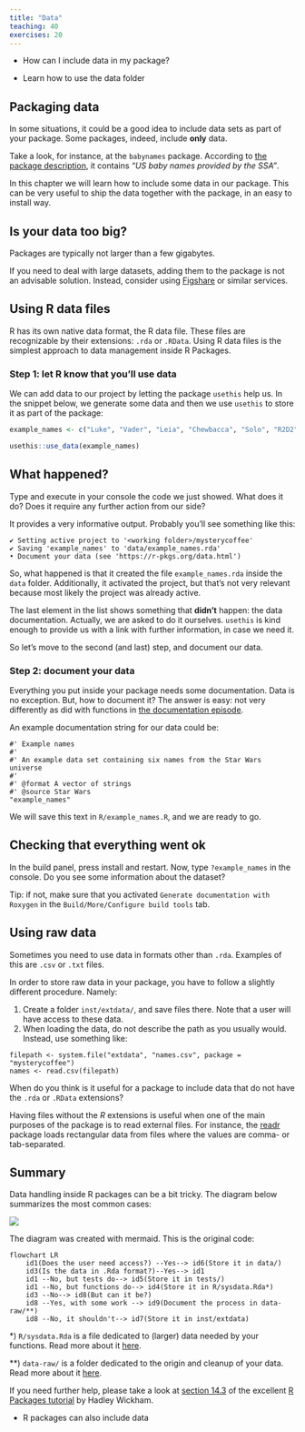 ```yaml
---
title: "Data"
teaching: 40
exercises: 20
---
```


::: questions
- How can I include data in my package?
:::

::: objectives
- Learn how to use the data folder
:::



## Packaging data

In some situations, it could be a good idea to include data sets as part of your package.
Some packages, indeed, include **only** data.

Take a look, for instance, at the `babynames` package.
According to [the package description](https://cran.r-project.org/web/packages/babynames/index.html), it contains _"US baby names provided by the SSA"_.

In this chapter we will learn how to include some data in our package.
This can be very useful to ship the data together with the package, in an easy to install way.

::: callout
## Is your data too big?
Packages are typically not larger than a few gigabytes.

If you need to deal with large datasets, adding them to the package is not an advisable solution.
Instead, consider using [Figshare](https://figshare.com/) or similar services.
:::

## Using R data files

R has its own native data format, the R data file.
These files are recognizable by their extensions: `.rda` or `.RData`.
Using R data files is the simplest approach to data management inside R Packages.

### Step 1: let R know that you'll use data

We can add data to our project by letting the package `usethis` help us.
In the snippet below, we generate some data and then we use `usethis` to store it as part of the package:

```r
example_names <- c("Luke", "Vader", "Leia", "Chewbacca", "Solo", "R2D2")

usethis::use_data(example_names)
```

::: challenge
## What happened?
Type and execute in your console the code we just showed.
What does it do?
Does it require any further action from our side?

::: solution
It provides a very informative output.
Probably you'll see something like this:
```output
✔ Setting active project to '<working folder>/mysterycoffee'
✔ Saving 'example_names' to 'data/example_names.rda'
• Document your data (see 'https://r-pkgs.org/data.html')
```

So, what happened is that it created the file `example_names.rda` inside the `data` folder.
Additionally, it activated the project, but that's not very relevant because most likely the project was already active.

The last element in the list shows something that **didn't** happen: the data documentation.
Actually, we are asked to do it ourselves.
`usethis` is kind enough to provide us with a link with further information, in case we need it.

So let's move to the second (and last) step, and document our data.
:::
:::

### Step 2: document your data

Everything you put inside your package needs some documentation.
Data is no exception.
But, how to document it?
The answer is easy: not very differently as did with functions in [the documentation episode](documentation.Rmd).

An example documentation string for our data could be:

```
#' Example names
#'
#' An example data set containing six names from the Star Wars universe
#'
#' @format A vector of strings
#' @source Star Wars
"example_names"
```

We will save this text in `R/example_names.R`, and we are ready to go.

## Checking that everything went ok

In the build panel, press install and restart.
Now, type `?example_names` in the console.
Do you see some information about the dataset?

Tip: if not, make sure that you activated `Generate documentation with Roxygen` in the `Build/More/Configure build tools` tab.

## Using raw data

Sometimes you need to use data in formats other than `.rda`.
Examples of this are `.csv` or `.txt` files.

In order to store raw data in your package, you have to follow a slightly different procedure.
Namely:

1. Create a folder `inst/extdata/`, and save files there. Note that a user will have access to these data.
2. When loading the data, do not describe the path as you usually would. Instead, use something like:

```verbatim
filepath <- system.file("extdata", "names.csv", package = "mysterycoffee")
names <- read.csv(filepath)
```

::: discussion
When do you think is it useful for a package to include data that do not have the `.rda` or `.RData` extensions?
:::

:::: solution
Having files without the _R_ extensions is useful when one of the main purposes of the package is to read external files. For instance, the  [readr](https://readr.tidyverse.org/) package loads rectangular data from files where the values are comma- or tab-separated.
::::

## Summary

Data handling inside R packages can be a bit tricky.
The diagram below summarizes the most common cases:

![](fig/mermaid-data-old.png)

::: instructor

The diagram was created with mermaid. This is the original code:

```mermaid
flowchart LR
    id1(Does the user need access?) --Yes--> id6(Store it in data/)
    id3(Is the data in .Rda format?)--Yes--> id1
    id1 --No, but tests do--> id5(Store it in tests/)
    id1 --No, but functions do--> id4(Store it in R/sysdata.Rda*)
    id3 --No--> id8(But can it be?)
    id8 --Yes, with some work --> id9(Document the process in data-raw/**)
    id8 --No, it shouldn't--> id7(Store it in inst/extdata)
```
:::

*) `R/sysdata.Rda` is a file dedicated to (larger) data needed by your functions. Read more about it [here](https://r-pkgs.org/Data.html#sec-data-sysdata).

**) `data-raw/` is a folder dedicated to the origin and cleanup of your data. Read more about it [here](https://r-pkgs.org/Data.html#sec-data-data-raw).

If you need further help, please take a look at [section 14.3](https://r-pkgs.org/data.html) of the excellent [R Packages tutorial](https://r-pkgs.org/index.html) by Hadley Wickham.

::: keypoints
- R packages can also include data
:::
